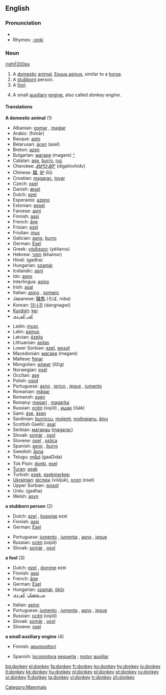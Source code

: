 ==English==

{{wikipedia}}

===Pronunciation===
*{{SAMPA|/'dQNkI/}}
*Rhymes: [[Rhymes:English:-ɒŋki|-ɒŋki]]

===Noun===
[[image:Donkey 1 arp 750px.jpg|right|200px]]
{{en-noun}}

# [[Category:Mammals]] A [[domestic]] [[animal]], [[Equus asinus]], similar to a [[horse]].
# A [[stubborn]] person.
# A [[fool]].
# {{nautical}} A small [[auxiliary]] [[engine]], also called ''donkey engine''.

====Translations====
'''A domestic animal''' (1)
{{top}}
*Albanian: [[gomar]] {{m}}, [[magjar]] {{m}}
*Arabic: {{ARchar|[[حمار]]}} (ħimār) {{m}}
*Basque: [[asto]]
*Belarusan: [[асел]] (asel) {{m}}
*Breton: [[azen]]
*Bulgarian: [[магаре]] (magare) {{n}} [[:bg:магаре|^]]
*Catalan: [[ase]], [[burro]], [[ruc]]
*Cherokee: [[ᏗᎦᎵᏅᎯᏛ]] (digalinvhidv)
*Chinese: [[驢]], [[驴]] (lǘ)
*Croatian: [[magarac]], [[tovar]]
*Czech: [[osel]] {{m}}
*Danish: [[æsel]] {{n}}
*Dutch: [[ezel]] {{m}}
*Esperanto: [[azeno]]
*Estonian: [[eesel]]
*Faroese: [[asni]]
*Finnish: [[aasi]]
*French: [[âne]] {{m}}
*Frisian: [[ezel]]
*Friulian: [[mus]]
*Galician: [[asno]], [[burro]]
*German: [[Esel]] {{m}}
*Greek: [[γάιδαρος]] (yéðaros)
*Hebrew: [[חמור]] (khamor) {{m}}
*Hindi: (gadha)
*Hungarian: [[szamár]]
*Icelandic: [[asni]]
*Ido: [[asno]]
*Interlingua: [[asino]]
*Irish: [[asal]]
*Italian: [[asino]] {{m}}, [[somaro]] {{m}}
*Japanese: [[驢馬]] (ろば, roba)
*Korean: [[당나귀]] (dangnagwi)
*[[Kurdish]]: [[ker]] {{m}}
*[[که‌ر]]:[[کوردی]]  {{m}}
{{mid}}
*Ladin: [[musc]]
*Latin: [[asinus]] {{m}}
*Latvian: [[ēzelis]]
*Lithuanian: [[asilas]]
*Lower Sorbian: [[ezel]], [[wosoł]]
*Macedonian: [[магаре]] (magare)
*Maltese: [[ħmar]]
*Mongolian: [[илжиг]] (ilžig)
*Norwegian: [[esel]] {{n}}
*Occitan: [[ase]]
*Polish: [[osioł]]
*Portuguese: [[asno]] {{m}}, [[jerico]] {{m}}, [[jegue]] {{m}}, [[jumento]] {{m}}
*Romanian: [[măgar]]
*Romansh: [[asen]]
*Romany: [[magari]] {{m}}, [[magarka]] {{f}}
*Russian: [[осёл]] (osjól) {{m}}, [[ишак]] (išák) {{m}}
*Sami: [[áse]], [[ásen]]
*Sardinian: [[burriccu]], [[molenti]], [[molingianu]], [[àinu]]
*Scottish Gaelic: [[asal]] {{f}}
*Serbian: [[магарац]] ([[magarac]]) {{m}}
*Slovak: [[somár]] {{m}}, [[osol]] {{m}}
*Slovene: [[osel]] {{m}}, [[oslica]] {{f}}
*Spanish: [[asno]] {{m}}, [[burro]] {{m}}
*Swedish: [[åsna]]
*Telugu: [[గాడిద]] (gaaDida)
*Tok Pisin: [[donki]], [[esel]]
*[[Turan]]: [[əşək]]
*Turkish: [[eşek]], [[eşekmerkep]]
*[[Ukrainian]]: [[віслюк]] (visljuk), [[осел]] (osel)
*Upper Sorbian: [[wosoł]]
*Urdu: {{URchar|[[گدها]]}} (gadha)
*Welsh: [[asyn]]
{{bottom}}

'''a stubborn person''' (2)
{{top}}
*Dutch: [[ezel]] {{m}}, [[koppige]] ezel {{m}}
*Finnish: [[aasi]]
*German: [[Esel]] {{m}}
{{mid}}
*Portuguese: [[jumento]] {{m}}, [[jumenta]] {{f}}, [[asno]] {{m}}, [[jegue]] {{m}}
*Russian: [[осёл]] (osjól) {{m}}
*Slovak: [[somár]] {{m}}, [[osol]] {{m}}
{{bottom}}

'''a fool''' (3)
{{top}}
*Dutch: [[ezel]] {{m}}, [[domme]] ezel {{m}}
*Finnish: [[aasi]]
*French: [[âne]] {{m}}
*German: [[Esel]] {{m}}
*Hungarian: [[szamár]], [[ökör]]
*[[بێ مێشک]]: [[کوردی]] {{m}}
{{mid}}
*Italian: [[asino]] {{m}}
*Portuguese: [[jumento]] {{m}}, [[jumenta]] {{f}}, [[asno]] {{m}}, [[jegue]] {{m}}
*Russian: [[осёл]] (osjól) {{m}}
*Slovak: [[somár]] {{m}}, [[osol]] {{m}}
*Slovene: [[osel]] {{m}}
{{bottom}}

'''a small auxiliary engine''' (4)
{{top}}
*Finnish: [[apumoottori]]
{{mid}}
*Spanish: [[locomotora]] [[pequeña]] {{f}}; [[motor]] [[auxiliar]] {{m}}
{{bottom}}

[[bg:donkey]]
[[el:donkey]]
[[fa:donkey]]
[[fr:donkey]]
[[ko:donkey]]
[[hy:donkey]]
[[io:donkey]]
[[it:donkey]]
[[kk:donkey]]
[[hu:donkey]]
[[nl:donkey]]
[[pl:donkey]]
[[pt:donkey]]
[[ru:donkey]]
[[sr:donkey]]
[[fi:donkey]]
[[ta:donkey]]
[[vi:donkey]]
[[tr:donkey]]
[[zh:donkey]]